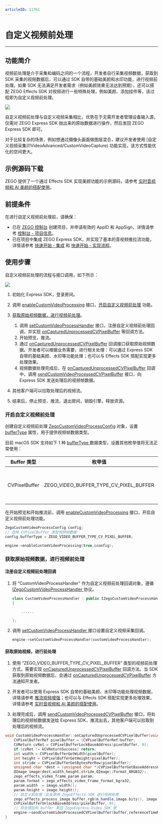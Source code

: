 ```yaml
---
articleID: 11761
---
```



# 自定义视频前处理

- - -

## 功能简介

视频前处理是介于采集和编码之间的一个流程，开发者自行采集视频数据，获取到 SDK 采集的视频数据后，可以通过 SDK 自带的基础美颜和水印功能，进行视频前处理。如果 SDK 无法满足开发者需求（例如美颜效果无法达到预期），还可以搭配 ZEGO Effects SDK 对视频进行一些特殊处理，例如美颜、添加挂件等，该过程即为自定义视频前处理。

<Frame width="512" height="auto" caption=""><img src="https://storage.zego.im/sdk-doc/Pics/Common/ZegoExpressEngine/video_pre_processing.png" /></Frame>  
	 
自定义视频前处理与自定义视频采集相比，优势在于无需开发者管理设备输入源，仅需对 ZEGO Express SDK 抛出来的原始数据进行操作，然后发回 ZEGO Express SDK 即可。

<Note title="说明">

 
对于比较复杂的场景，例如想通过摄像头画面做图层混合，建议开发者使用 [自定义视频采集\](!VideoAdvanced/CustomVideoCapture) 功能实现，该方式性能优化的空间更大。  
	 

</Note>




## 示例源码下载

ZEGO 提供了一个通过 Effects SDK 实现美颜功能的示例源码，请参考 [实时音视频和 AI 美颜的搭配使用](https://doc-zh.zego.im/article/11691)。

## 前提条件

在进行自定义视频前处理前，请确保：

- 已在 [ZEGO 控制台](https://console.zego.im) 创建项目，并申请有效的 AppID 和 AppSign，详情请参考 [控制台 - 项目信息](https://doc-zh.zego.im/article/12107)。
- 已在项目中集成 ZEGO Express SDK，并实现了基本的音视频推拉流功能，详情请参考 [快速开始 - 集成](!Integration/SDK_Integration) 和 [快速开始 - 实现流程](!Integration/Solution_Implementation)。


## 使用步骤

自定义视频前处理的流程与接口调用，如下所示： 

<Frame width="512" height="auto" caption=""><img src="https://storage.zego.im/sdk-doc/Pics/Common/ZegoExpressEngine/custom_video_process_mac_new.png" /></Frame>

1. 初始化 Express SDK，登录房间。

2. 调用 [enableCustomVideoProcessing](@enableCustomVideoProcessing) 接口，[开启自定义视频前处理](11761#4_1) 功能。

3. [获取原始视频数据，进行视频前处理](11761#4_2)。

    1. 调用 [setCustomVideoProcessHandler](@setCustomVideoProcessHandler) 接口，注册自定义视频前处理回调，并实现 [onCapturedUnprocessedCVPixelBuffer](@onCapturedUnprocessedCVPixelBuffer) 等回调方法。
    2. 开始预览，推流。
    3. 通过 [onCapturedUnprocessedCVPixelBuffer](@onCapturedUnprocessedCVPixelBuffer) 回调接口获取原始视频数据。开发者可以根据业务需要，进行相关处理：可以通过 Express SDK 自带的基础美颜、水印等功能处理；也可以与 Effects SDK 搭配实现更多处理效果。
    4. 视频数据处理完成后，在 [onCapturedUnprocessedCVPixelBuffer](@onCapturedUnprocessedCVPixelBuffer) 回调中，调用 [sendCustomVideoProcessedCVPixelBuffer](@sendCustomVideoProcessedCVPixelBuffer) 接口，向 Express SDK 发送处理后的视频帧数据。

4. 其他客户端可以拉取处理后的视频流。
5. 结束后，停止预览、推流，退出房间，销毁引擎，释放资源。

### 开启自定义视频前处理

创建自定义视频前处理 [ZegoCustomVideoProcessConfig](@-ZegoCustomVideoProcessConfig) 对象，设置 [bufferType](@bufferType) 属性，用于提供视频帧数据类型。

目前 macOS SDK 支持如下 1 种 [bufferType ](@-ZegoVideoBufferType) 数据类型，设置其他枚举值将无法正常使用：

| Buffer 类型 | 枚举值|说明 |
|-----|------|-----|
| CVPixelBuffer | ZEGO_VIDEO_BUFFER_TYPE_CV_PIXEL_BUFFER |表示 CVPixelBufferRef 类型的原始视频数据，格式为 BGRA32。|

在开始预览和开始推流前，调用 [enableCustomVideoProcessing](@enableCustomVideoProcessing) 接口，开启自定义视频前处理功能。

```c++
ZegoCustomVideoProcessConfig config;
// 选择 CVPixelBuffer 类型视频帧数据
config.bufferType = ZEGO_VIDEO_BUFFER_TYPE_CV_PIXEL_BUFFER;

engine->enableCustomVideoProcessing(true,&config);
```

### 获取原始视频数据，进行视频前处理

#### 注册自定义视频前处理回调

1. 将 “CustomVideoProcessHandler” 作为自定义视频前处理回调对象，遵循 [IZegoCustomVideoProcessHandler ](@-IZegoCustomVideoProcessHandler) 协议。

    ```c++
    class CustomVideoProcessHandler : public IZegoCustomVideoProcessHandler
    {    

        ......

    };
    ```

2. 调用 [setCustomVideoProcessHandler ](@setCustomVideoProcessHandler) 接口设置自定义视频采集回调。

    ```c++
    engine->setCustomVideoProcessHandler(customVideoProcessHandler);
    ```

#### 获取原始视频，进行前处理

1. 使用 “ZEGO_VIDEO_BUFFER_TYPE_CV_PIXEL_BUFFER” 类型的视频前处理方式，需要实现 [onCapturedUnprocessedCVPixelBuffer](@onCapturedUnprocessedCVPixelBuffer) 回调方法。当 SDK 获取到原始视频数据后，会通过 [onCapturedUnprocessedCVPixelBuffer](@onCapturedUnprocessedCVPixelBuffer) 方法通知开发者。

2. 开发者可以使用 Express SDK 自带的基础美颜、水印等功能处理视频数据，详情请参考 [推流视频增强](!Publish_Video_Enhanced)；也可以与 Effects SDK 搭配实现更多处理效果，详情请参考 [实时音视频和 AI 美颜的搭配使用](https://doc-zh.zego.im/article/11691)。


3. 处理完成后，调用 [sendCustomVideoProcessedCVPixelBuffer](@sendCustomVideoProcessedCVPixelBuffer) 接口，将处理后的视频帧数据发送给 Express SDK，推流出去，其他客户端可以拉取到处理后的视频流。

```c++
void CustomVideoProcessHandler::onCapturedUnprocessedCVPixelBuffer(void * buffer, unsigned long long referenceTimeMillisecond, ZegoPublishChannel channel) {
    CVPixelBufferRef pixelBuffer = (CVPixelBufferRef)buffer;
    CVReturn cvRet = CVPixelBufferLockBaseAddress(pixelBuffer, 0);
    if (cvRet != kCVReturnSuccess) return;
    int width = CVPixelBufferGetWidth(pixelBuffer);
    int height = CVPixelBufferGetHeight(pixelBuffer);
    int stride = CVPixelBufferGetBytesPerRow(pixelBuffer);
    unsigned char *dest = (unsigned char *)CVPixelBufferGetBaseAddressOfPlane(pixelBuffer, 0);
    QImage image(dest,width,height,stride,QImage::Format_ARGB32);
    zego_effects_video_frame_param param;
    param.format = zego_effects_video_frame_format_bgra32;
    param.width  = image.width();
    param.height = image.height();
    // 自定义前处理：此处使用 ZegoEffects SDK 进行视频处理
    zego_effects_process_image_buffer_rgb(m_handle,image.bits(), image.bytesPerLine() * image.height(),param);
    CVPixelBufferUnlockBaseAddress(pixelBuffer, 0);
    // 将处理后的 buffer 发回 ZegoExpress-Video SDK 里
    engine->sendCustomVideoProcessedCVPixelBuffer(buffer,referenceTimeMillisecond,channel);
}
```
